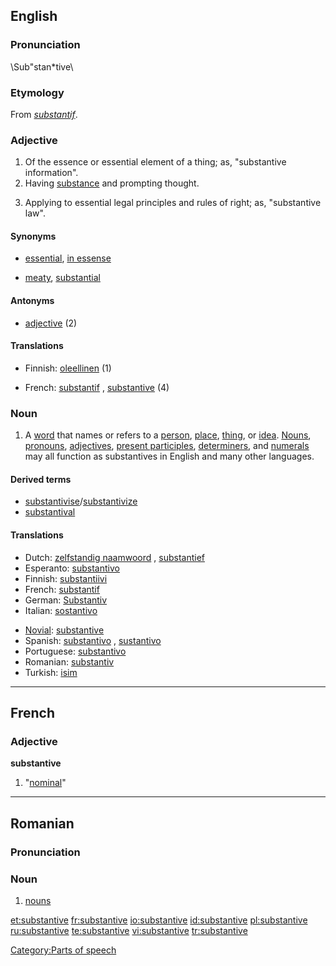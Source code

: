 {{wikipedia}}
==English==

===Pronunciation===
\Sub"stan*tive\

===Etymology===
From {{OF.}} ''[[substantif]]''.

===Adjective===
{{en-adj}}

# Of the essence or essential element of a thing; as, "substantive information".
# Having [[substance]] and prompting thought.
# {{law}} Applying to essential legal principles and rules of right; as, "substantive law".

====Synonyms====
* {{sense|of the essential element}} [[essential]], [[in essense]]
* {{sense|having substance}} [[meaty]], [[substantial]]

====Antonyms====
* [[adjective]] (2)

====Translations====
{{rfc-trans}}
{{trans-top|fixme=Translation table header lacks gloss}}
*Finnish: [[oleellinen]] (1)
{{trans-mid}}
*French: [[substantif]] {{m}}, [[substantive#French|substantive]] {{f}} (4)
{{trans-bottom}}

===Noun===
{{en-noun}}

# {{grammar}} A [[word]] that names or refers to a [[person]], [[place]], [[thing]], or [[idea]].  [[noun|Nouns]], [[pronoun]]s, [[adjective]]s, [[present participle]]s, [[determiner]]s, and [[numeral]]s may all function as substantives in English and many other languages.

====Derived terms====
*[[substantivise]]/[[substantivize]]
*[[substantival]]

====Translations====
{{trans-top|fixme=Translation table header lacks gloss}}
*Dutch: [[zelfstandig naamwoord]] {{n}}, [[substantief]] {{n}}
*Esperanto: [[substantivo]]
*Finnish: [[substantiivi]]
*French: [[substantif]] {{m}}
*German: [[Substantiv]] {{n}}
*Italian: [[sostantivo]] {{m}}
{{trans-mid}}
*[[Novial]]: [[substantive]]
*Spanish: [[substantivo]] {{m}}, [[sustantivo]] {{m}}
*Portuguese: [[substantivo]]
*Romanian: [[substantiv]] {{n}}
*Turkish: [[isim]]
{{trans-bottom}}

[[Category:Parts of speech]]

----

==French==

===Adjective===
'''substantive'''

# {{feminine of|substantif}} "[[nominal]]"

----

==Romanian==

===Pronunciation===
{{IPA|/sub.stan'ti.ve/}}

===Noun===
{{ro-pl|substantiv|gend=n}}

# [[nouns]]

[[et:substantive]]
[[fr:substantive]]
[[io:substantive]]
[[id:substantive]]
[[pl:substantive]]
[[ru:substantive]]
[[te:substantive]]
[[vi:substantive]]
[[tr:substantive]]